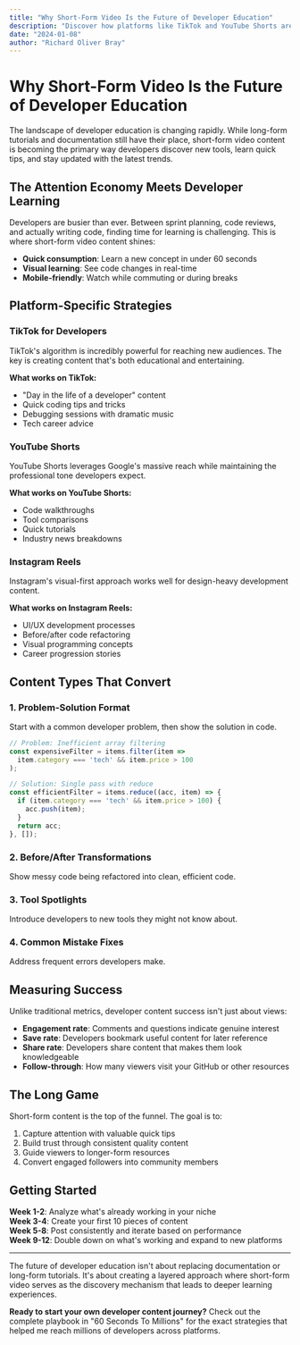 ```yaml
---
title: "Why Short-Form Video Is the Future of Developer Education"
description: "Discover how platforms like TikTok and YouTube Shorts are revolutionizing how developers learn and share knowledge."
date: "2024-01-08"
author: "Richard Oliver Bray"
---
```


# Why Short-Form Video Is the Future of Developer Education

The landscape of developer education is changing rapidly. While long-form tutorials and documentation still have their place, short-form video content is becoming the primary way developers discover new tools, learn quick tips, and stay updated with the latest trends.

## The Attention Economy Meets Developer Learning

Developers are busier than ever. Between sprint planning, code reviews, and actually writing code, finding time for learning is challenging. This is where short-form video content shines:

- **Quick consumption**: Learn a new concept in under 60 seconds
- **Visual learning**: See code changes in real-time
- **Mobile-friendly**: Watch while commuting or during breaks

## Platform-Specific Strategies

### TikTok for Developers
TikTok's algorithm is incredibly powerful for reaching new audiences. The key is creating content that's both educational and entertaining.

**What works on TikTok:**
- "Day in the life of a developer" content
- Quick coding tips and tricks
- Debugging sessions with dramatic music
- Tech career advice

### YouTube Shorts
YouTube Shorts leverages Google's massive reach while maintaining the professional tone developers expect.

**What works on YouTube Shorts:**
- Code walkthroughs
- Tool comparisons
- Quick tutorials
- Industry news breakdowns

### Instagram Reels
Instagram's visual-first approach works well for design-heavy development content.

**What works on Instagram Reels:**
- UI/UX development processes
- Before/after code refactoring
- Visual programming concepts
- Career progression stories

## Content Types That Convert

### 1. Problem-Solution Format
Start with a common developer problem, then show the solution in code.

```javascript
// Problem: Inefficient array filtering
const expensiveFilter = items.filter(item => 
  item.category === 'tech' && item.price > 100
);

// Solution: Single pass with reduce
const efficientFilter = items.reduce((acc, item) => {
  if (item.category === 'tech' && item.price > 100) {
    acc.push(item);
  }
  return acc;
}, []);
```

### 2. Before/After Transformations
Show messy code being refactored into clean, efficient code.

### 3. Tool Spotlights
Introduce developers to new tools they might not know about.

### 4. Common Mistake Fixes
Address frequent errors developers make.

## Measuring Success

Unlike traditional metrics, developer content success isn't just about views:

- **Engagement rate**: Comments and questions indicate genuine interest
- **Save rate**: Developers bookmark useful content for later reference
- **Share rate**: Developers share content that makes them look knowledgeable
- **Follow-through**: How many viewers visit your GitHub or other resources

## The Long Game

Short-form content is the top of the funnel. The goal is to:

1. Capture attention with valuable quick tips
2. Build trust through consistent quality content
3. Guide viewers to longer-form resources
4. Convert engaged followers into community members

## Getting Started

**Week 1-2**: Analyze what's already working in your niche  
**Week 3-4**: Create your first 10 pieces of content  
**Week 5-8**: Post consistently and iterate based on performance  
**Week 9-12**: Double down on what's working and expand to new platforms

---

The future of developer education isn't about replacing documentation or long-form tutorials. It's about creating a layered approach where short-form video serves as the discovery mechanism that leads to deeper learning experiences.

**Ready to start your own developer content journey?** Check out the complete playbook in "60 Seconds To Millions" for the exact strategies that helped me reach millions of developers across platforms.